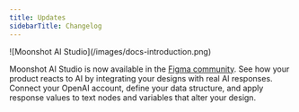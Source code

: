 ```yaml
---
title: Updates
sidebarTitle: Changelog
---
```


<Update label="January 2025" description="v1">
  <Frame>![Moonshot AI Studio](/images/docs-introduction.png)</Frame>

  Moonshot AI Studio is now available in the [Figma community](https://www.figma.com/community/plugin/1456738795623637101). See how your product reacts to AI by integrating your designs with real AI responses. Connect your OpenAI account, define your data structure, and apply response values to text nodes and variables that alter your design.
</Update>